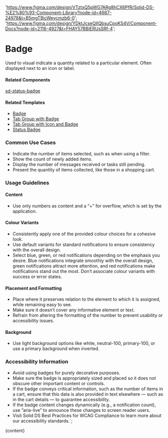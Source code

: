 

  'https://www.figma.com/design/VTztxQ5pWG7ARg8hCX6PfR/Solid-DS-%E2%80%93-Component-Library?node-id=4687-24978&t=B5mgTBjcWeycmzb6-0';
  'https://www.figma.com/design/YDktJcseQIIQbsuCpoKS4V/Component-Docs?node-id=2116-4927&t=FHAY57BBiERUsSRf-4';

# Badge

Used to visual indicate a quantity related to a particular element. Often displayed next to an icon or label.

<DefaultStory />

<DocumentationLinks storybookLink="${storybookLink}" figmaLibrary="${figmaLibrary}" figmaDocs="${figmaDocs}" />

#### Related Components

[sd-status-badge](/?path=/docs/styles-sd-status-badge--docs)

#### Related Templates

- [Badge](/?path=/docs/templates-badge--docs)
- [Tab Group with Badge](/?path=/docs/templates-tab-group--docs#tab%20group%20with%20badge)
- [Tab Group with Icon and Badge](/?path=/docs/templates-tab-group--docs#tab%20group%20with%20icon%20and%20badge)
- [Status Badge](/?path=/docs/templates-status-badge--docs)

### Common Use Cases

- Indicate the number of items selected, such as when using a filter.
- Show the count of newly added items.
- Display the number of messages received or tasks still pending.
- Present the quantity of items collected, like those in a shopping cart.

### Usage Guidelines

#### Content

- Use only numbers as content and a “+” for overflow, which is set by the application.

#### Colour Variants

- Consistently apply one of the provided colour choices for a cohesive look.
- Use default variants for standard notifications to ensure consistency with the overall design.
- Select blue, green, or red notifications depending on the emphasis you desire. Blue notifications integrate smoothly with the overall design, green notifications attract more attention, and red notifications make notifications stand out the most. Don’t associate colour variants with success or error states.

#### Placement and Formatting

- Place where it preserves relation to the element to which it is assigned, while remaining easy to see.
- Make sure it doesn’t cover any informative element or text.
- Refrain from altering the formatting of the number to prevent usability or accessibility issues.

#### Background

- Use light background options like white, neutral-100, primary-100, or use a primary background when inverted.

### Accessibility Information

- Avoid using badges for purely decorative purposes.
- Make sure the badge is appropriately sized and placed so it does not obscure other important content or controls.
- If the badge conveys critical information, such as the number of items in a cart, ensure that this data is also provided in text elsewhere — such as in the cart details — to guarantee accessibility.
- If the badge content changes dynamically (e.g., a notification count), use ”aria-live” to announce these changes to screen reader users.
- Visit <sd-link href="https://www.figma.com/design/YDktJcseQIIQbsuCpoKS4V/Component-Docs?node-id=10708-5011&t=Z1FxSGWkmXG5r5sw-4" target="_blank">Solid DS Best Practices for WCAG Compliance</sd-link> to learn more about our accessibility standards.`;

<Meta title="Components/sd-badge/Overview" />

<OverviewFormatter story={SdBadgeStories.Default}>{content}</OverviewFormatter>
